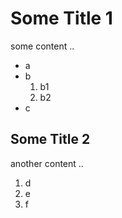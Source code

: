= Some Title 1 =
some content ..

* a
* b
*# b1
*# b2
* c

== Some Title 2 ==
another content ..

# d
# e
# f
